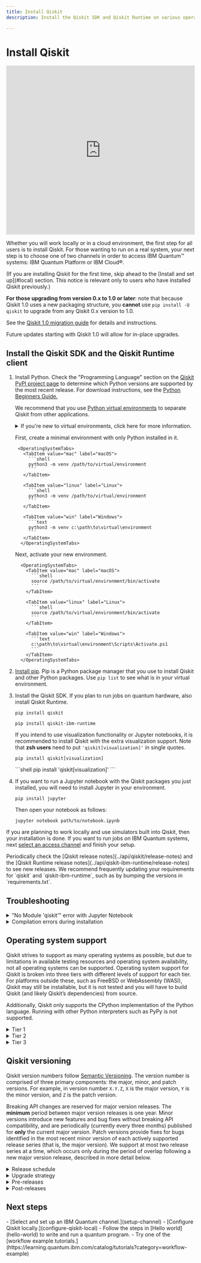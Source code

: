 ```yaml
---
title: Install Qiskit
description: Install the Qiskit SDK and Qiskit Runtime on various operating systems

---
```

<span id="qiskit-install"></span>
# Install Qiskit

<iframe width="100%" height="450" src="https://www.youtube.com/embed/dZWz4Gs_BuI?si=EbbKEtvPAk7G8DRZ" title="YouTube video player" frameborder="0" allow="accelerometer; autoplay; clipboard-write; encrypted-media; gyroscope; picture-in-picture; web-share" referrerpolicy="strict-origin-when-cross-origin" allowfullscreen></iframe>

Whether you will work locally or in a cloud environment, the first step for all users is to install Qiskit. For those wanting to run on a real system, your next step is to choose one of two channels in order to access IBM Quantum&trade; systems: IBM Quantum Platform or IBM Cloud&reg;.

<Admonition type="caution" title="Upgrade from Qiskit 0.x to Qiskit 1.0 and beyond">
  (If you are installing Qiskit for the first time, skip ahead to the [Install and set up](#local) section. This notice is relevant only to users who have installed Qiskit previously.)

  **For those upgrading from version 0.x to 1.0 or later**: note that because Qiskit 1.0 uses a new packaging structure, you **cannot** use `pip install -U qiskit` to upgrade from any Qiskit 0.x version to 1.0. 
  
  See the [Qiskit 1.0 migration guide](/api/migration-guides/qiskit-1.0) for details and instructions. 
  
  Future updates starting with Qiskit 1.0 will allow for in-place upgrades.  
</Admonition>

<span id="local"></span>
## Install the Qiskit SDK and the Qiskit Runtime client


1. Install Python. Check the "Programming Language" section on the [Qiskit PyPI project page](https://pypi.org/project/qiskit/) to determine which Python versions are supported by the most recent release. For download instructions, see the [Python Beginners Guide.](https://wiki.python.org/moin/BeginnersGuide/Download)

    We recommend that you use [Python virtual environments](https://docs.python.org/3.10/tutorial/venv.html) to separate Qiskit from other applications.

    <details>
    <summary>
    If you're new to virtual environments, click here for more information.
    </summary>
    A virtual Python environment is an isolated space to work with Python for a specific purpose — so you can install whatever packages you wish, and set up libraries, dependencies, and so on, without affecting the "base" Python environment on your machine.

    One important advantage of a virtual environment is that if your Python environment becomes corrupted somewhere along the way, you can easily delete the virtual environment and start over!
    
    Choose a preferred location in which to store information about your virtual environments. Commonly they're stored in a directory named `.venv` within a user's home directory. 
    </details>

    First, create a minimal environment with only Python installed in it. 

        <OperatingSystemTabs>
          <TabItem value="mac" label="macOS">
            ```shell
            python3 -m venv /path/to/virtual/environment
            ```
          </TabItem>

          <TabItem value="linux" label="Linux">
            ```shell
            python3 -m venv /path/to/virtual/environment
            ```
          </TabItem>

          <TabItem value="win" label="Windows">
            ```text
            python3 -m venv c:\path\to\virtual\environment
            ```
          </TabItem>
         </OperatingSystemTabs>

    Next, activate your new environment.

         <OperatingSystemTabs>
           <TabItem value="mac" label="macOS">
             ```shell
             source /path/to/virtual/environment/bin/activate
             ```
           </TabItem>

           <TabItem value="linux" label="Linux">
             ```shell
             source /path/to/virtual/environment/bin/activate
             ```
           </TabItem>

           <TabItem value="win" label="Windows">
             ```text
             c:\path\to\virtual\environment\Scripts\Activate.ps1
             ```
           </TabItem>
         </OperatingSystemTabs>

1. [Install pip](https://pip.pypa.io/en/stable/installation/). Pip is a Python package manager that you use to install Qiskit and other Python packages. Use `pip list` to see what is in your virtual environment.

1. Install the Qiskit SDK. If you plan to run jobs on quantum hardware, also install Qiskit Runtime.

      ```shell
      pip install qiskit
      ```

      ```shell
      pip install qiskit-ibm-runtime
      ```

      If you intend to use visualization functionality or Jupyter notebooks, it is recommended to install Qiskit with the extra visualization support. Note that **zsh users** need to put `'qiskit[visualization]'` in single quotes.

      <Tabs>
      <TabItem value="default" label="Default">

      ```shell
      pip install qiskit[visualization]
      ```
      </TabItem>

      <TabItem value="zsh" label="zsh">
      ```shell
      pip install 'qiskit[visualization]'
      ```
      </TabItem>
    </Tabs>

1. If you want to run a Jupyter notebook with the Qiskit packages you just installed, you will need to install Jupyter in your environment.

      ```shell
      pip install jupyter
      ```
    Then open your notebook as follows:

      ```shell
      jupyter notebook path/to/notebook.ipynb
      ```

If you are planning to work locally and use simulators built into Qiskit, then your installation is done. If you want to run jobs on IBM Quantum systems, next [select an access channel](setup-channel) and finish your setup.

<Admonition type="note" title="Stay current with the latest versions">
    Periodically check the [Qiskit release notes](../api/qiskit/release-notes) and the [Qiskit Runtime release notes](../api/qiskit-ibm-runtime/release-notes) to see new releases. We recommend frequently updating your requirements for `qiskit` and `qiskit-ibm-runtime`, such as by bumping the versions in `requirements.txt`.
</Admonition>

## Troubleshooting

<details>
  <summary>
    "No Module 'qiskit'" error with Jupyter Notebook
  </summary>
  If you used ``pip install qiskit`` and set up your virtual environment in
  Anaconda, then you may get the ``No Module 'qiskit'`` error when you run a tutorial
  in Jupyter Notebook. If you have not installed Qiskit or set up your
  virtual environment, you can follow the [installation](#qiskit-install) steps.

  The error is caused when trying to import the Qiskit package in an
  environment where Qiskit is not installed. If you launched Jupyter Notebook
  from the Anaconda-Navigator, it is possible that Jupyter Notebook is running
  in the base (root) environment, instead of in your virtual
  environment. Choose a virtual environment in the Anaconda-Navigator from the
  **Applications on** dropdown menu. In this menu, you can see
  all of the virtual environments within Anaconda, and you can
  select the environment where you have Qiskit installed to launch Jupyter
  Notebook.
</details>

<details>
  <summary>
    Compilation errors during installation
  </summary>
  Qiskit depends on a number of other open-source Python packages, which
  are automatically installed when doing ``pip install qiskit``. Depending on
  your system's platform and Python version, it is possible that a particular
  package does not provide pre-built binaries for your system. You can refer
  to [Operating system support](#operating-system-support) for a list of platforms supported by Qiskit, some
  of which may need an extra compiler. In cases where there are
  no precompiled binaries available, ``pip`` will attempt to compile the package
  from source, which in turn might require some extra dependencies that need to
  be installed manually.

  If the output of ``pip install qiskit`` contains similar lines to:

  ```
  Failed building wheel for SOME_PACKAGE
  ...
  build/temp.linux-x86_64-3.5/_openssl.c:498:30: fatal error
  compilation terminated.
  error: command 'x86_64-linux-gnu-gcc' failed with exit status 1
  ```

  please check the documentation of the package that failed to install (in the
  example code, ``SOME_PACKAGE``) for information on how to install the libraries
  needed for compiling from source.
</details>

<span id="os-support"></span>
## Operating system support

Qiskit strives to support as many operating systems as possible, but due to limitations in available testing resources and operating system availability, not all operating systems can be supported. Operating system support for Qiskit is broken into three tiers with different levels of support for each tier. For platforms outside these, such as FreeBSD or WebAssembly (WASI), Qiskit may still be installable, but it is not tested and you will have to build Qiskit (and likely Qiskit’s dependencies) from source.

Additionally, Qiskit only supports the CPython implementation of the Python language. Running with other Python interpreters such as PyPy is not supported.

<details>
  <summary>
    Tier 1
  </summary>
  Tier 1 operating systems are fully tested as part of the development processes to ensure any proposed change will function correctly. Pre-compiled binaries are built, tested, and published to PyPI as part of the release process. Typically, as long as there is a functioning Python environment installed, Qiskit can be installed on these operating systems without needing to install further dependencies.

  Tier 1 operating systems:

  - Linux x86_64 (distributions compatible with the [manylinux 2014](https://www.python.org/dev/peps/pep-0599/) packaging specification).
  - macOS x86_64 (10.12 or later)
  - Windows 64 bit
</details>

<details>
  <summary>
    Tier 2
  </summary>
  Tier 2 operating systems are not tested as part of development process. However, pre-compiled binaries are built, tested, and published to PyPI as part of the release process and these packages can be expected to be installed with just a functioning Python environment.

  Tier 2 operating systems:

  - Linux AArch64 (distributions compatible with the [manylinux 2014](https://www.python.org/dev/peps/pep-0599/) packaging specification)
</details>

<details>
  <summary>
    Tier 3
  </summary>
  Tier 3 operating systems are not tested as part of the development process. Pre-compiled binaries are built and published to PyPI as part of the release process but are not tested. They may not be installable with just a functioning Python environment and might require a C/C++ compiler or additional programs to build dependencies from source as part of the installation process. Support for these operating systems are best effort only.

  Tier 3 operating systems:

  - Linux ppc64le (distributions compatible with the [manylinux 2014](https://www.python.org/dev/peps/pep-0599/)packaging specification)
  - Linux s390x (distributions compatible with the [manylinux 2014](https://www.python.org/dev/peps/pep-0599/) packaging specification)
  - macOS ARM64 (10.15 or newer)
  - Linux i686 (distributions compatible with the [manylinux 2014](https://www.python.org/dev/peps/pep-0599/) packaging specification)
  - Windows 32 bit
</details>

## Qiskit versioning

Qiskit version numbers follow [Semantic Versioning](https://semver.org/).
The version number is comprised of three primary components: the major, minor, and
patch versions. For example, in version number `X.Y.Z`, `X` is the major version,
`Y` is the minor version, and `Z` is the patch version.

Breaking API changes are reserved for major version releases. The **minimum**
period between major version releases is one year. Minor versions introduce
new features and bug fixes without breaking API compatibility, and are
periodically (currently every three months) published for **only** the
current major version. Patch versions provide fixes for bugs identified in
the most recent minor version of each actively supported release series (that is, the 
major version). We support at most two release series at a time, which occurs
only during the period of overlap following a new major version release,
described in more detail below.


<details>
  <summary  id="release-schedule">
  Release schedule
  </summary>

A tentative release schedule is included below:

![Tentative Qiskit release schedule](/images/start/install/release_schedule.png)

For an up-to-date release schedule, refer to the Qiskit Github project's [milestones list](https://github.com/Qiskit/qiskit/milestones), which will always contain the current release plan.

With the release of a new major version, the previous major version is supported
for at least six months; only bug and security fixes are accepted during this time and only patch releases are published for this major version. A final
patch version is published when support is dropped, and that release 
also documents the end of support for that major version series. A longer
support window is needed for the previous major version as this gives downstream
Qiskit consumers and their users a chance to migrate their code.
Downstream libraries that 
depend on Qiskit should not raise their minimum required Qiskit version to a new
major version immediately after its release because the library's user base needs time 
to migrate to the new API changes. Having an extended support window
for the previous major Qiskit version gives downstream projects time to ensure
compatibility with the next major version. Downstream projects can provide
support for two release series at a time to give their users a migration path.

For the purposes of semantic versioning, the Qiskit public API is considered
any documented module, class, function, or method that is not marked as private
(with an underscore `_` prefix). However, there can be explicit exceptions made for
specific documented APIs. In such cases, these APIs will be clearly documented
as not being considered stable interfaces yet, and a user-visible warning will be
actively emitted on any use of these unstable interfaces. Additionally, in some
situations, an interface marked as private is considered part of the public
API. Typically this only occurs in two cases: either an abstract interface
definition where subclasses are intended to override/implement a private method
as part of defining an implementation of the interface, or advanced-usage
low-level methods that have stable interfaces but are not considered safe to use,
as the burden is on the user to uphold the class/safety invariants themselves
(the canonical example of this is the `QuantumCircuit._append` method).

The supported Python versions, minimum supported Rust version (for building
Qiskit from source), and any Python package dependencies (including the minimum
supported versions of dependencies) used by Qiskit are not part of the backwards
compatibility guarantees and may change during any release. Only minor or major
version releases will raise minimum requirements for using or building Qiskit
(including adding new dependencies), but patch fixes might include support for
new versions of Python or other dependencies. Usually the minimum version of a
dependency is only increased when older dependency versions go out of support or
when it is not possible to maintain compatibility with the latest release of the
dependency and the older version.
</details>

<details>
  <summary id="upgrade-strategy">
  Upgrade strategy
  </summary>
When a new major version is released, the recommended upgrade path
is to first upgrade to the most recent minor version on the previous major
version. Shortly before a new major version, a final minor version will
be published. This final minor version release `X.Y+1.0.0` is equivalent to
`X.Y.0` but with warnings and deprecations for any API changes that are
made on the new major version series.

For example, immediately proceeding the 1.0.0 release, a 0.46.0 release will be
published. The 0.46.0 release will be equivalent to the 0.45.0 release but with
additional deprecation warnings that document the API changes that were made as
part of the 1.0.0 release. This pattern will be used for any future major
version releases.

Qiskit users should first upgrade to this final minor
version to see any deprecation warnings and adjust their Qiskit
usage before trying a potentially breaking release. The previous
major version will be supported for at least six months to give sufficient time
to upgrade. A typical pattern to manage this is to pin the maximum version to
avoid using the next major release series until you're sure of compatibility.
For example, specifying `qiskit<2` in a requirements file when the current
major Qiskit version is 1 ensures that you're using a version of Qiskit
that doesn't have breaking API changes.

Capping the version less than the next major version 
ensures that you see any deprecation warnings before a
major version release. 
Without the cap, `pip` installs 
the newest version available by default.
</details>


<details>
<summary id="pre-releases">
Pre-releases
</summary>
For each minor and major version release, Qiskit publishes pre-releases that
are compatible with [PEP440](https://peps.python.org/pep-0440/). Typically
these are release candidates of the form `X.Y.0rc1`. The `rc` releases
will have a finalized API surface and are used to test a prospective release.

Note that when one of the PEP440 pre-release suffixes (such as `a`, `b`, or `pre`) are
published, it does not have the same guarantees as an `rc` release, and is
only a preview release. The API might change between these pre-releases
and the final release with that version number. For example, `1.0.0pre1` might have
a different final API than `1.0.0`.
</details>


<details>
<summary id="post-releases">
Post-releases
</summary>
If there are issues with a release's packaging, a post-release might be
issued to correct this. These will follow the form `X.Y.Z.1` where the fourth
integer indicates that it is the first post-release of the `X.Y.Z` release.
For example, the qiskit-terra (the legacy package name for Qiskit) 0.25.2
release had some issue with the sdist package publishing, and a post-release
0.25.2.1 was published that corrected this issue. The code was identical, and
0.25.2.1 only fixed the packaging issue for the release.
</details>

## Next steps

<Admonition type="tip" title="Recommendations">
  -  [Select and set up an IBM Quantum channel.](setup-channel)
  -  [Configure Qiskit locally.](configure-qiskit-local)
  -  Follow the steps in [Hello world](hello-world) to write and run a quantum program.
  -  Try one of the [workflow example tutorials.](https://learning.quantum.ibm.com/catalog/tutorials?category=workflow-example)
</Admonition>

